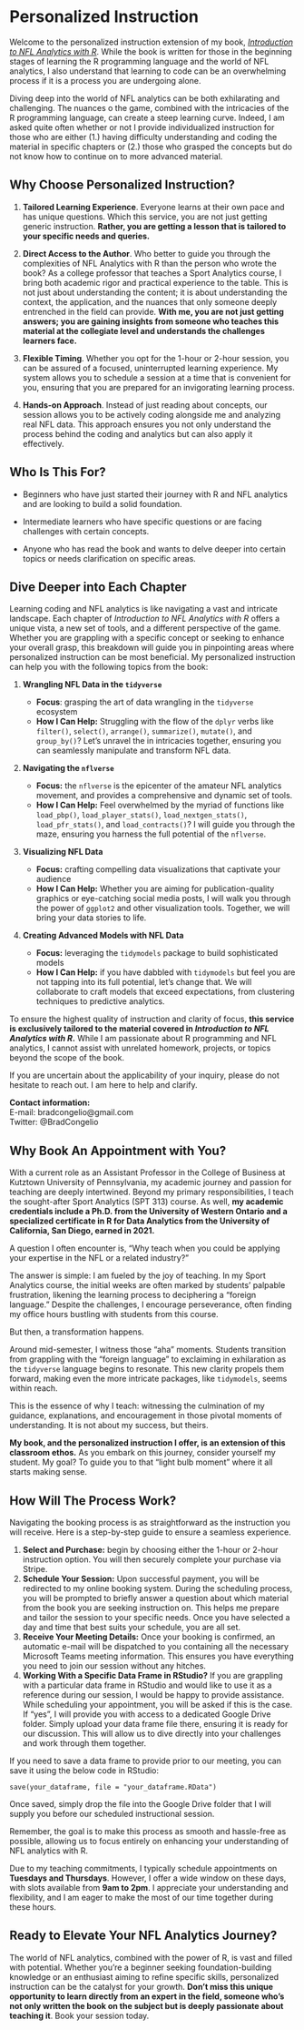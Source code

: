 # Personalized Instruction {#sec-appendix-instruction}

Welcome to the personalized instruction extension of my book, [*Introduction to NFL Analytics with R*](https://bradcongelio.com/nfl-analytics-with-r-book/). While the book is written for those in the beginning stages of learning the R programming language and the world of NFL analytics, I also understand that learning to code can be an overwhelming process if it is a process you are undergoing alone.

Diving deep into the world of NFL analytics can be both exhilarating and challenging. The nuances o the game, combined with the intricacies of the R programming language, can create a steep learning curve. Indeed, I am asked quite often whether or not I provide individualized instruction for those who are either (1.) having difficulty understanding and coding the material in specific chapters or (2.) those who grasped the concepts but do not know how to continue on to more advanced material.

```{=html}
<center><script async src="https://js.stripe.com/v3/pricing-table.js"></script>
<stripe-pricing-table pricing-table-id="prctbl_1NgZ9iCr8diugQq7B1PtUpzn"
publishable-key="pk_live_M7b5LjR8dmGdsFYbnzZ9SMKR00McK5iRwi">
</stripe-pricing-table></center>
```
## Why Choose Personalized Instruction?

1.  **Tailored Learning Experience**. Everyone learns at their own pace and has unique questions. Which this service, you are not just getting generic instruction. **Rather, you are getting a lesson that is tailored to your specific needs and queries.**

2.  **Direct Access to the Author**. Who better to guide you through the complexities of NFL Analytics with R than the person who wrote the book? As a college professor that teaches a Sport Analytics course, I bring both academic rigor and practical experience to the table. This is not just about understanding the content; it is about understanding the context, the application, and the nuances that only someone deeply entrenched in the field can provide. **With me, you are not just getting answers; you are gaining insights from someone who teaches this material at the collegiate level and understands the challenges learners face.**

3.  **Flexible Timing**. Whether you opt for the 1-hour or 2-hour session, you can be assured of a focused, uninterrupted learning experience. My system allows you to schedule a session at a time that is convenient for you, ensuring that you are prepared for an invigorating learning process.

4.  **Hands-on Approach**. Instead of just reading about concepts, our session allows you to be actively coding alongside me and analyzing real NFL data. This approach ensures you not only understand the process behind the coding and analytics but can also apply it effectively.

## Who Is This For?

-   Beginners who have just started their journey with R and NFL analytics and are looking to build a solid foundation.

-   Intermediate learners who have specific questions or are facing challenges with certain concepts.

-   Anyone who has read the book and wants to delve deeper into certain topics or needs clarification on specific areas.

## Dive Deeper into Each Chapter

Learning coding and NFL analytics is like navigating a vast and intricate landscape. Each chapter of *Introduction to NFL Analytics with R* offers a unique vista, a new set of tools, and a different perspective of the game. Whether you are grappling with a specific concept or seeking to enhance your overall grasp, this breakdown will guide you in pinpointing areas where personalized instruction can be most beneficial. My personalized instruction can help you with the following topics from the book:

1.  **Wrangling NFL Data in the `tidyverse`**

    -   **Focus**: grasping the art of data wrangling in the `tidyverse` ecosystem
    -   **How I Can Help:** Struggling with the flow of the `dplyr` verbs like `filter()`, `select()`, `arrange()`, `summarize()`, `mutate()`, and `group_by()`? Let's unravel the in intricacies together, ensuring you can seamlessly manipulate and transform NFL data.

2.  **Navigating the `nflverse`**

    -   **Focus:** the `nflverse` is the epicenter of the amateur NFL analytics movement, and provides a comprehensive and dynamic set of tools.
    -   **How I Can Help:** Feel overwhelmed by the myriad of functions like `load_pbp()`, `load_player_stats()`, `load_nextgen_stats()`, `load_pfr_stats()`, and `load_contracts()`? I will guide you through the maze, ensuring you harness the full potential of the `nflverse`.

3.  **Visualizing NFL Data**

    -   **Focus:** crafting compelling data visualizations that captivate your audience
    -   **How I Can Help:** Whether you are aiming for publication-quality graphics or eye-catching social media posts, I will walk you through the power of `ggplot2` and other visualization tools. Together, we will bring your data stories to life.

4.  **Creating Advanced Models with NFL Data**

    -   **Focus:** leveraging the `tidymodels` package to build sophisticated models
    -   **How I Can Help:** if you have dabbled with `tidymodels` but feel you are not tapping into its full potential, let's change that. We will collaborate to craft models that exceed expectations, from clustering techniques to predictive analytics.

::: callout-important
To ensure the highest quality of instruction and clarity of focus, **this service is exclusively tailored to the material covered in *Introduction to NFL Analytics with R*.** While I am passionate about R programming and NFL analytics, I cannot assist with unrelated homework, projects, or topics beyond the scope of the book.

If you are uncertain about the applicability of your inquiry, please do not hesitate to reach out. I am here to help and clarify.

**Contact information:**\
E-mail: bradcongelio\@gmail.com\
Twitter: \@BradCongelio
:::

```{=html}
<center><script async src="https://js.stripe.com/v3/pricing-table.js"></script>
<stripe-pricing-table pricing-table-id="prctbl_1NgZ9iCr8diugQq7B1PtUpzn"
publishable-key="pk_live_M7b5LjR8dmGdsFYbnzZ9SMKR00McK5iRwi">
</stripe-pricing-table></center>
```
## Why Book An Appointment with You?

With a current role as an Assistant Professor in the College of Business at Kutztown University of Pennsylvania, my academic journey and passion for teaching are deeply intertwined. Beyond my primary responsibilities, I teach the sought-after Sport Analytics (SPT 313) course. As well, **my academic credentials include a Ph.D. from the University of Western Ontario and a specialized certificate in R for Data Analytics from the University of California, San Diego, earned in 2021.**

A question I often encounter is, "Why teach when you could be applying your expertise in the NFL or a related industry?"

The answer is simple: I am fueled by the joy of teaching. In my Sport Analytics course, the initial weeks are often marked by students' palpable frustration, likening the learning process to deciphering a "foreign language." Despite the challenges, I encourage perseverance, often finding my office hours bustling with students from this course.

But then, a transformation happens.

Around mid-semester, I witness those "aha" moments. Students transition from grappling with the "foreign language" to exclaiming in exhilaration as the `tidyverse` language begins to resonate. This new clarity propels them forward, making even the more intricate packages, like `tidymodels`, seems within reach.

This is the essence of why I teach: witnessing the culmination of my guidance, explanations, and encouragement in those pivotal moments of understanding. It is not about my success, but theirs.

**My book, and the personalized instruction I offer, is an extension of this classroom ethos.** As you embark on this journey, consider yourself my student. My goal? To guide you to that "light bulb moment" where it all starts making sense.

## How Will The Process Work?

Navigating the booking process is as straightforward as the instruction you will receive. Here is a step-by-step guide to ensure a seamless experience.

1.  **Select and Purchase:** begin by choosing either the 1-hour or 2-hour instruction option. You will then securely complete your purchase via Stripe.
2.  **Schedule Your Session:** Upon successful payment, you will be redirected to my online booking system. During the scheduling process, you will be prompted to briefly answer a question about which material from the book you are seeking instruction on. This helps me prepare and tailor the session to your specific needs. Once you have selected a day and time that best suits your schedule, you are all set.
3.  **Receive Your Meeting Details:** Once your booking is confirmed, an automatic e-mail will be dispatched to you containing all the necessary Microsoft Teams meeting information. This ensures you have everything you need to join our session without any hitches.
4.  **Working With a Specific Data Frame in RStudio?** If you are grappling with a particular data frame in RStudio and would like to use it as a reference during our session, I would be happy to provide assistance. While scheduling your appointment, you will be asked if this is the case. If "yes", I will provide you with access to a dedicated Google Drive folder. Simply upload your data frame file there, ensuring it is ready for our discussion. This will allow us to dive directly into your challenges and work through them together.

::: callout-note
If you need to save a data frame to provide prior to our meeting, you can save it using the below code in RStudio:

`save(your_dataframe, file = "your_dataframe.RData")`

Once saved, simply drop the file into the Google Drive folder that I will supply you before our scheduled instructional session.
:::

Remember, the goal is to make this process as smooth and hassle-free as possible, allowing us to focus entirely on enhancing your understanding of NFL analytics with R.

::: callout-note
Due to my teaching commitments, I typically schedule appointments on **Tuesdays and Thursdays**. However, I offer a wide window on these days, with slots available from **9am to 2pm**. I appreciate your understanding and flexibility, and I am eager to make the most of our time together during these hours.
:::

## Ready to Elevate Your NFL Analytics Journey?

The world of NFL analytics, combined with the power of R, is vast and filled with potential. Whether you're a beginner seeking foundation-building knowledge or an enthusiast aiming to refine specific skills, personalized instruction can be the catalyst for your growth. **Don't miss this unique opportunity to learn directly from an expert in the field, someone who's not only written the book on the subject but is deeply passionate about teaching it**. Book your session today.

```{=html}
<center><script async src="https://js.stripe.com/v3/pricing-table.js"></script>
<stripe-pricing-table pricing-table-id="prctbl_1NgZ9iCr8diugQq7B1PtUpzn"
publishable-key="pk_live_M7b5LjR8dmGdsFYbnzZ9SMKR00McK5iRwi">
</stripe-pricing-table></center>
```
